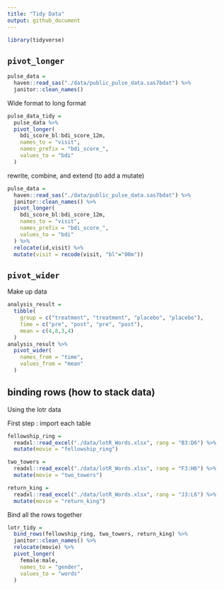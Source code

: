 ```yaml
---
title: "Tidy Data"
output: github_document
---
```


```r
library(tidyverse)
```

## `pivot_longer`

```r
pulse_data = 
  haven::read_sas("./data/public_pulse_data.sas7bdat") %>% 
  janitor::clean_names()
```

Wide format to long format

```r
pulse_data_tidy = 
  pulse_data %>% 
  pivot_longer(
    bdi_score_bl:bdi_score_12m,
    names_to = "visit",
    names_prefix = "bdi_score_",
    values_to = "bdi"
  )
```

rewrite, combine, and extend (to add a mutate)

```r
pulse_data = 
  haven::read_sas("./data/public_pulse_data.sas7bdat") %>% 
  janitor::clean_names() %>% 
  pivot_longer(
    bdi_score_bl:bdi_score_12m,
    names_to = "visit",
    names_prefix = "bdi_score_",
    values_to = "bdi"
  ) %>% 
  relocate(id,visit) %>% 
  mutate(visit = recode(visit, "bl"="00m"))
```


## `pivot_wider`

Make up data

```r
analysis_result = 
  tibble(
    group = c("treatment", "treatment", "placebo", "placebo"),
    time = c("pre", "post", "pre", "post"),
    mean = c(4,8,3,4)
  )
analysis_result %>% 
  pivot_wider(
    names_from = "time",
    values_from = "mean"
  )
```

## binding rows (how to stack data)


Using the lotr data

First step : import each table

```r
fellowship_ring = 
  readxl::read_excel("./data/lotR_Words.xlsx", rang = "B3:D6") %>% 
  mutate(movie = "fellowship_ring")

two_towers = 
  readxl::read_excel("./data/lotR_Words.xlsx", rang = "F3:H6") %>% 
  mutate(movie = "two_towers")

return_king = 
  readxl::read_excel("./data/lotR_Words.xlsx", rang = "J3:L6") %>% 
  mutate(movie = "return_king")
```

Bind all the rows together

```r
lotr_tidy = 
  bind_rows(fellowship_ring, two_towers, return_king) %>% 
  janitor::clean_names() %>% 
  relocate(movie) %>% 
  pivot_longer(
    female:male,
    names_to = "gender",
    values_to = "words"
  )
```


